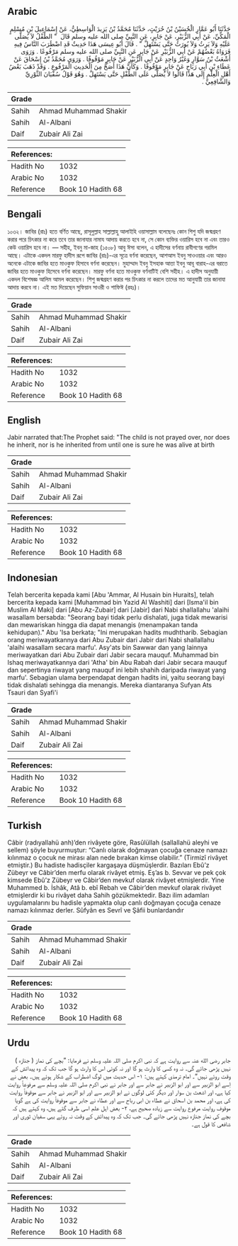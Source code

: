 ## Arabic


<div dir="rtl" lang="ar" style={{fontSize:'larger',backgroundColor:'#f8f9fa',padding:20}}>
حَدَّثَنَا أَبُو عَمَّارٍ الْحُسَيْنُ بْنُ حُرَيْثٍ، حَدَّثَنَا مُحَمَّدُ بْنُ يَزِيدَ الْوَاسِطِيُّ، عَنْ إِسْمَاعِيلَ بْنِ مُسْلِمٍ الْمَكِّيِّ، عَنْ أَبِي الزُّبَيْرِ، عَنْ جَابِرٍ، عَنِ النَّبِيِّ صلى الله عليه وسلم قَالَ ‏ "‏ الطِّفْلُ لاَ يُصَلَّى عَلَيْهِ وَلاَ يَرِثُ وَلاَ يُورَثُ حَتَّى يَسْتَهِلَّ ‏"‏ ‏.‏ قَالَ أَبُو عِيسَى هَذَا حَدِيثٌ قَدِ اضْطَرَبَ النَّاسُ فِيهِ فَرَوَاهُ بَعْضُهُمْ عَنْ أَبِي الزُّبَيْرِ عَنْ جَابِرٍ عَنِ النَّبِيِّ صلى الله عليه وسلم مَرْفُوعًا ‏.‏ وَرَوَى أَشْعَثُ بْنُ سَوَّارٍ وَغَيْرُ وَاحِدٍ عَنْ أَبِي الزُّبَيْرِ عَنْ جَابِرٍ مَوْقُوفًا ‏.‏ وَرَوَى مُحَمَّدُ بْنُ إِسْحَاقَ عَنْ عَطَاءِ بْنِ أَبِي رَبَاحٍ عَنْ جَابِرٍ مَوْقُوفًا ‏.‏ وَكَأَنَّ هَذَا أَصَحُّ مِنَ الْحَدِيثِ الْمَرْفُوعِ ‏.‏ وَقَدْ ذَهَبَ بَعْضُ أَهْلِ الْعِلْمِ إِلَى هَذَا قَالُوا لاَ يُصَلَّى عَلَى الطِّفْلِ حَتَّى يَسْتَهِلَّ ‏.‏ وَهُوَ قَوْلُ سُفْيَانَ الثَّوْرِيِّ وَالشَّافِعِيِّ ‏.‏
</div>
<div style={{backgroundColor:'#f8f9fa',padding:20, marginBottom: 10}}><table> <thead> <tr> <th>Grade</th> <th></th> </tr> </thead> <tbody> <tr><td>Sahih</td><td>Ahmad Muhammad Shakir</td></tr><tr><td>Sahih</td><td>Al-Albani</td></tr><tr><td>Daif</td><td>Zubair Ali Zai</td></tr></tbody></table><table> <thead> <tr> <th>References:</th> <th></th> </tr> </thead> <tbody><tr><td>Hadith No</td><td>1032</td></tr><tr><td>Arabic No</td><td>1032</td></tr><tr><td>Reference</td><td>Book 10 Hadith 68</td></tr></tbody></table></div>

## Bengali


<div dir="ltr" lang="bn" style={{fontSize:'larger',backgroundColor:'#f8f9fa',padding:20}}>
১০৩২। জাবির (রাঃ) হতে বর্ণিত আছে, রাসূলুল্লাহ সাল্লাল্লাহু আলাইহি ওয়াসাল্লাম বলেছেনঃ কোন শিশু যদি জন্মগ্রহণ করার পরে চিৎকার না করে তবে তার জানাযার নামায আদায় করতে হবে না, সে কোন ব্যক্তির ওয়ারিস হবে না এবং তারও কেউ ওয়ারিস হবে না। — সহীহ, ইবনু মা-জাহ (১৫০৮) আবু ঈসা বলেন, এ হাদীসের বর্ণনায় রাবীগণের গরমিল আছে। এটাকে একদল মারফু হাদীস রূপে জাবির (রাঃ)-এর সূত্রে বর্ণনা করেছেন, আশআস ইবনু সাওওয়ার এবং আরও অনেকে এটাকে জাবির হতে মাওকুফ হিসাবে বর্ণনা করেছেন। মুহাম্মাদ ইবনু ইসহাক আতা ইবনু আবূ বারাহ-এর বরাতে জাবির হতে মাওকুফ হিসেবে বর্ণনা করেছেন। মারফু বর্ণনা হতে মাওকুফ বর্ণনাটিই বেশি সহীহ। এ হাদীস অনুযায়ী একদল বিশেষজ্ঞ আলিম আমল করেছেন। শিশু জন্মগ্রহণ করার পর চিৎকার না করলে তাদের মত আনুযায়ী তার জানাযা আদায় করবে না। এই মত দিয়েছেন সুফিয়ান সাওরী ও শাফিঈ (রহঃ)।
</div>
<div style={{backgroundColor:'#f8f9fa',padding:20, marginBottom: 10}}><table> <thead> <tr> <th>Grade</th> <th></th> </tr> </thead> <tbody> <tr><td>Sahih</td><td>Ahmad Muhammad Shakir</td></tr><tr><td>Sahih</td><td>Al-Albani</td></tr><tr><td>Daif</td><td>Zubair Ali Zai</td></tr></tbody></table><table> <thead> <tr> <th>References:</th> <th></th> </tr> </thead> <tbody><tr><td>Hadith No</td><td>1032</td></tr><tr><td>Arabic No</td><td>1032</td></tr><tr><td>Reference</td><td>Book 10 Hadith 68</td></tr></tbody></table></div>

## English


<div dir="ltr" lang="en" style={{fontSize:'larger',backgroundColor:'#f8f9fa',padding:20}}>
Jabir narrated that:The Prophet said: "The child is not prayed over, nor does he inherit, nor is he inherited from until one is sure he was alive at birth
</div>
<div style={{backgroundColor:'#f8f9fa',padding:20, marginBottom: 10}}><table> <thead> <tr> <th>Grade</th> <th></th> </tr> </thead> <tbody> <tr><td>Sahih</td><td>Ahmad Muhammad Shakir</td></tr><tr><td>Sahih</td><td>Al-Albani</td></tr><tr><td>Daif</td><td>Zubair Ali Zai</td></tr></tbody></table><table> <thead> <tr> <th>References:</th> <th></th> </tr> </thead> <tbody><tr><td>Hadith No</td><td>1032</td></tr><tr><td>Arabic No</td><td>1032</td></tr><tr><td>Reference</td><td>Book 10 Hadith 68</td></tr></tbody></table></div>

## Indonesian


<div dir="ltr" lang="id" style={{fontSize:'larger',backgroundColor:'#f8f9fa',padding:20}}>
Telah bercerita kepada kami [Abu 'Ammar, Al Husain bin Huraits], telah bercerita kepada kami [Muhammad bin Yazid Al Washiti] dari [Isma'il bin Muslim Al Maki] dari [Abu Az-Zubair] dari [Jabir] dari Nabi shallallahu 'alaihi wasallam bersabda: "Seorang bayi tidak perlu dishalati, juga tidak mewarisi dan mewariskan hingga dia dapat menangis (menampakan tanda kehidupan)." Abu 'Isa berkata; "Ini merupakan hadits mudhtharib. Sebagian orang meriwayatkannya dari Abu Zubair dari Jabir dari Nabi shallallahu 'alaihi wasallam secara marfu'. Asy'ats bin Sawwar dan yang lainnya meriwayatkan dari Abu Zubair dari Jabir secara mauquf. Muhammad bin Ishaq meriwayatkannya dari 'Atha' bin Abu Rabah dari Jabir secara mauquf dan sepertinya riwayat yang mauquf ini lebih shahih daripada riwayat yang marfu'. Sebagian ulama berpendapat dengan hadits ini, yaitu seorang bayi tidak dishalati sehingga dia menangis. Mereka diantaranya Sufyan Ats Tsauri dan Syafi'i
</div>
<div style={{backgroundColor:'#f8f9fa',padding:20, marginBottom: 10}}><table> <thead> <tr> <th>Grade</th> <th></th> </tr> </thead> <tbody> <tr><td>Sahih</td><td>Ahmad Muhammad Shakir</td></tr><tr><td>Sahih</td><td>Al-Albani</td></tr><tr><td>Daif</td><td>Zubair Ali Zai</td></tr></tbody></table><table> <thead> <tr> <th>References:</th> <th></th> </tr> </thead> <tbody><tr><td>Hadith No</td><td>1032</td></tr><tr><td>Arabic No</td><td>1032</td></tr><tr><td>Reference</td><td>Book 10 Hadith 68</td></tr></tbody></table></div>

## Turkish


<div dir="ltr" lang="tr" style={{fontSize:'larger',backgroundColor:'#f8f9fa',padding:20}}>
Câbir (radıyallahü anh)’den rivâyete göre, Rasûlüllah (sallallahü aleyhi ve sellem) şöyle buyurmuştur: “Canlı olarak doğmayan çocuğa cenaze namazı kılınmaz o çocuk ne mirası alan nede bırakan kimse olabilir.” (Tirmizî rivâyet etmiştir.) Bu hadiste hadisçiler kargaşaya düşmüşlerdir. Bazıları Ebû’z Zübeyr ve Câbir’den merfu olarak rivâyet etmiş. Eş’as b. Sevvar ve pek çok kimsede Ebû’z Zübeyr ve Câbir’den mevkuf olarak rivâyet etmişlerdir. Yine Muhammed b. İshâk, Atâ b. ebî Rebah ve Câbir’den mevkuf olarak rivâyet etmişlerdir ki bu rivâyet daha Sahih gözükmektedir. Bazı ilim adamları uygulamalarını bu hadisle yapmakta olup canlı doğmayan çocuğa cenaze namazı kılınmaz derler. Sûfyân es Sevrî ve Şâfii bunlardandır
</div>
<div style={{backgroundColor:'#f8f9fa',padding:20, marginBottom: 10}}><table> <thead> <tr> <th>Grade</th> <th></th> </tr> </thead> <tbody> <tr><td>Sahih</td><td>Ahmad Muhammad Shakir</td></tr><tr><td>Sahih</td><td>Al-Albani</td></tr><tr><td>Daif</td><td>Zubair Ali Zai</td></tr></tbody></table><table> <thead> <tr> <th>References:</th> <th></th> </tr> </thead> <tbody><tr><td>Hadith No</td><td>1032</td></tr><tr><td>Arabic No</td><td>1032</td></tr><tr><td>Reference</td><td>Book 10 Hadith 68</td></tr></tbody></table></div>

## Urdu


<div dir="rtl" lang="ur" style={{fontSize:'larger',backgroundColor:'#f8f9fa',padding:20}}>
جابر رضی الله عنہ سے روایت ہے کہ نبی اکرم صلی اللہ علیہ وسلم نے فرمایا: ”بچے کی نماز ( جنازہ ) نہیں پڑھی جائے گی۔ نہ وہ کسی کا وارث ہو گا اور نہ کوئی اس کا وارث ہو گا جب تک کہ وہ پیدائش کے وقت روئے نہیں“۔ امام ترمذی کہتے ہیں: ۱- اس حدیث میں لوگ اضطراب کے شکار ہوئے ہیں۔ بعض نے اِسے ابو الزبیر سے اور ابو الزبیر نے جابر سے اور جابر نے نبی اکرم صلی اللہ علیہ وسلم سے مرفوعاً روایت کیا ہے، اور اشعث بن سوار اور دیگر کئی لوگوں نے ابو الزبیر سے اور ابو الزبیر نے جابر سے موقوفاً روایت کی ہے، اور محمد بن اسحاق نے عطاء بن ابی رباح سے اور عطاء نے جابر سے موقوفاً روایت کی ہے گویا موقوف روایت مرفوع روایت سے زیادہ صحیح ہے، ۲- بعض اہل علم اسی طرف گئے ہیں، وہ کہتے ہیں کہ بچے کی نماز جنازہ نہیں پڑھی جائے گی۔ جب تک کہ وہ پیدائش کے وقت نہ روئے یہی سفیان ثوری اور شافعی کا قول ہے۔
</div>
<div style={{backgroundColor:'#f8f9fa',padding:20, marginBottom: 10}}><table> <thead> <tr> <th>Grade</th> <th></th> </tr> </thead> <tbody> <tr><td>Sahih</td><td>Ahmad Muhammad Shakir</td></tr><tr><td>Sahih</td><td>Al-Albani</td></tr><tr><td>Daif</td><td>Zubair Ali Zai</td></tr></tbody></table><table> <thead> <tr> <th>References:</th> <th></th> </tr> </thead> <tbody><tr><td>Hadith No</td><td>1032</td></tr><tr><td>Arabic No</td><td>1032</td></tr><tr><td>Reference</td><td>Book 10 Hadith 68</td></tr></tbody></table></div>